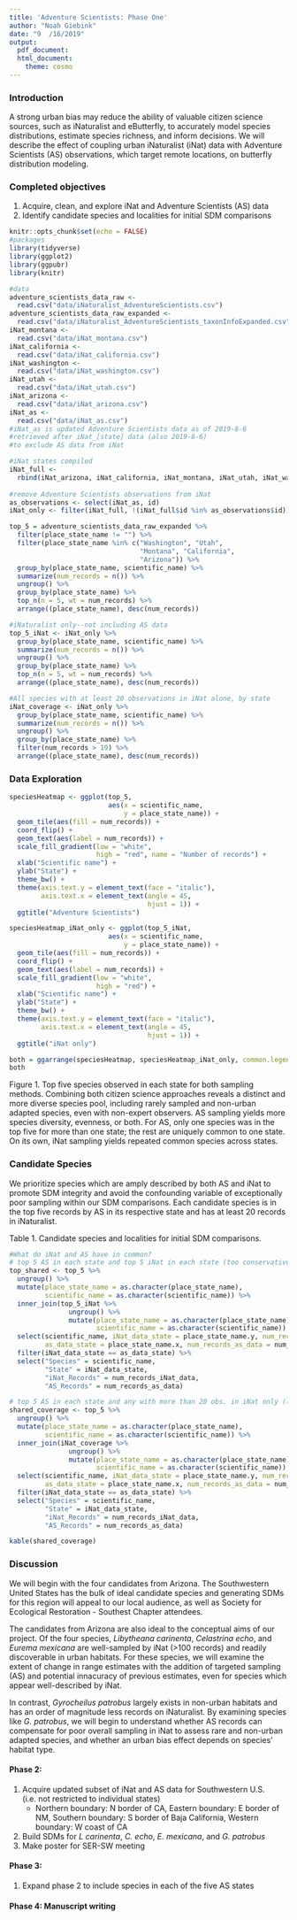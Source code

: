 ```yaml
---
title: 'Adventure Scientists: Phase One'
author: "Noah Giebink"
date: "9  /16/2019"
output:
  pdf_document: 
  html_document:
    theme: cosmo
---
```

### Introduction

A strong urban bias may reduce the ability of valuable citizen science sources, such as iNaturalist and eButterfly, to accurately model species distributions, estimate species richness, and inform decisions. We will describe the effect of coupling urban iNaturalist (iNat) data with Adventure Scientists (AS) observations, which target remote locations, on butterfly distribution modeling. 


### Completed objectives
1. Acquire, clean, and explore iNat and Adventure Scientists (AS) data
2. Identify candidate species and localities for initial SDM comparisons


```r
knitr::opts_chunk$set(echo = FALSE)
#packages
library(tidyverse)
library(ggplot2)
library(ggpubr)
library(knitr)

#data
adventure_scientists_data_raw <-
  read.csv("data/iNaturalist_AdventureScientists.csv")
adventure_scientists_data_raw_expanded <-
  read.csv("data/iNaturalist_AdventureScientists_taxonInfoExpanded.csv")
iNat_montana <- 
  read.csv("data/iNat_montana.csv")
iNat_california <-
  read.csv("data/iNat_california.csv")
iNat_washington <-
  read.csv("data/iNat_washington.csv")
iNat_utah <-
  read.csv("data/iNat_utah.csv")
iNat_arizona <-
  read.csv("data/iNat_arizona.csv")
iNat_as <-
  read.csv("data/iNat_as.csv") 
#iNat_as is updated Adventure Scientists data as of 2019-8-6
#retrieved after iNat_[state] data (also 2019-8-6)
#to exclude AS data from iNat

#iNat states compiled
iNat_full <-
  rbind(iNat_arizona, iNat_california, iNat_montana, iNat_utah, iNat_washington) 
  
#remove Adventure Scientists observations from iNat
as_observations <- select(iNat_as, id)
iNat_only <- filter(iNat_full, !(iNat_full$id %in% as_observations$id))
```

```r
top_5 = adventure_scientists_data_raw_expanded %>%
  filter(place_state_name != "") %>%
  filter(place_state_name %in% c("Washington", "Utah", 
                                 "Montana", "California", 
                                 "Arizona")) %>%
  group_by(place_state_name, scientific_name) %>%
  summarize(num_records = n()) %>%
  ungroup() %>%
  group_by(place_state_name) %>%
  top_n(n = 5, wt = num_records) %>%
  arrange((place_state_name), desc(num_records))

#iNaturalist only--not including AS data
top_5_iNat <- iNat_only %>%
  group_by(place_state_name, scientific_name) %>%
  summarize(num_records = n()) %>%
  ungroup() %>%
  group_by(place_state_name) %>%
  top_n(n = 5, wt = num_records) %>%
  arrange((place_state_name), desc(num_records))

#All species with at least 20 observations in iNat alone, by state
iNat_coverage <- iNat_only %>%
  group_by(place_state_name, scientific_name) %>%
  summarize(num_records = n()) %>%
  ungroup() %>%
  group_by(place_state_name) %>%
  filter(num_records > 19) %>%
  arrange((place_state_name), desc(num_records))
```

### Data Exploration
```r
speciesHeatmap <- ggplot(top_5,
                         aes(x = scientific_name,
                             y = place_state_name)) +
  geom_tile(aes(fill = num_records)) +
  coord_flip() +
  geom_text(aes(label = num_records)) +
  scale_fill_gradient(low = "white",
                      high = "red", name = "Number of records") +
  xlab("Scientific name") +
  ylab("State") +
  theme_bw() +
  theme(axis.text.y = element_text(face = "italic"),
        axis.text.x = element_text(angle = 45, 
                                   hjust = 1)) +
  ggtitle("Adventure Scientists")

speciesHeatmap_iNat_only <- ggplot(top_5_iNat,
                         aes(x = scientific_name,
                             y = place_state_name)) +
  geom_tile(aes(fill = num_records)) +
  coord_flip() +
  geom_text(aes(label = num_records)) +
  scale_fill_gradient(low = "white",
                      high = "red") +
  xlab("Scientific name") +
  ylab("State") +
  theme_bw() +
  theme(axis.text.y = element_text(face = "italic"),
        axis.text.x = element_text(angle = 45, 
                                   hjust = 1)) +
  ggtitle("iNat only")

both = ggarrange(speciesHeatmap, speciesHeatmap_iNat_only, common.legend = TRUE)
both
```

Figure 1. Top five species observed in each state for both sampling methods. Combining both citizen science approaches reveals a distinct and more diverse species pool, including rarely sampled and non-urban adapted species, even with non-expert observers. AS sampling yields more species diversity, evenness, or both. For AS, only one species was in the top five for more than one state; the rest are uniquely common to one state. On its own, iNat sampling yields repeated common species across states.



### Candidate Species
We prioritize species which are amply described by both AS and iNat to promote SDM integrity and avoid the confounding variable of exceptionally poor sampling within our SDM comparisons. Each candidate species is in the top five records by AS in its respective state and has at least 20 records in iNaturalist. 


Table 1. Candidate species and localities for initial SDM comparisons.
```r

#What do iNat and AS have in common?
# top 5 AS in each state and top 5 iNat in each state (too conservative)
top_shared <- top_5 %>%
  ungroup() %>%
  mutate(place_state_name = as.character(place_state_name), 
         scientific_name = as.character(scientific_name)) %>%
  inner_join(top_5_iNat %>%
               ungroup() %>%
               mutate(place_state_name = as.character(place_state_name),
                      scientific_name = as.character(scientific_name)), by = "scientific_name") %>%
  select(scientific_name, iNat_data_state = place_state_name.y, num_records_iNat_data = num_records.y, 
         as_data_state = place_state_name.x, num_records_as_data = num_records.x) %>%
  filter(iNat_data_state == as_data_state) %>%
  select("Species" = scientific_name, 
         "State" = iNat_data_state, 
         "iNat_Records" = num_records_iNat_data,
         "AS_Records" = num_records_as_data)

# top 5 AS in each state and any with more than 20 obs. in iNat only (less conservative)
shared_coverage <- top_5 %>%
  ungroup() %>%
  mutate(place_state_name = as.character(place_state_name), 
         scientific_name = as.character(scientific_name)) %>%
  inner_join(iNat_coverage %>%
               ungroup() %>%
               mutate(place_state_name = as.character(place_state_name),
                      scientific_name = as.character(scientific_name)), by = "scientific_name") %>%
  select(scientific_name, iNat_data_state = place_state_name.y, num_records_iNat_data = num_records.y, 
         as_data_state = place_state_name.x, num_records_as_data = num_records.x) %>%
  filter(iNat_data_state == as_data_state) %>%
  select("Species" = scientific_name, 
         "State" = iNat_data_state, 
         "iNat_Records" = num_records_iNat_data,
         "AS_Records" = num_records_as_data)

kable(shared_coverage)
```


### Discussion

We will begin with the four candidates from Arizona.
The Southwestern United States has the bulk of ideal candidate species and generating SDMs for this region will appeal to our local audience, as well as Society for Ecological Restoration - Southest Chapter attendees. 

The candidates from Arizona are also ideal to the conceptual aims of our project. Of the four species, _Libytheana carinenta_, _Celastrina echo_, and _Eurema mexicana_ are well-sampled by iNat (>100 records) and readily discoverable in urban habitats. For these species, we will examine the extent of change in range estimates with the addition of targeted sampling (AS) and potential innacuracy of previous estimates, even for species which appear well-described by iNat. 

In contrast, _Gyrocheilus patrobus_ largely exists in non-urban habitats and has an order of magnitude less records on iNaturalist. By examining species like _G. patrobus_, we will begin to understand whether AS records can compensate for poor overall sampling in iNat to assess rare and non-urban adapted species, and whether an urban bias effect depends on species' habitat type. 


#### Phase 2:
1. Acquire updated subset of iNat and AS data for Southwestern U.S. (i.e. not restricted to individual states)
    + Northern boundary: N border of CA, Eastern boundary: E border of NM, Southern boundary: S border of Baja California, Western boundary: W coast of CA
2. Build SDMs for _L carinenta_, _C. echo_, _E. mexicana_, and _G. patrobus_
3. Make poster for SER-SW meeting

#### Phase 3:
1. Expand phase 2 to include species in each of the five AS states

#### Phase 4: Manuscript writing
